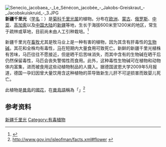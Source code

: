 {{Refimprove|time=2022-04-08T10:04:27+00:00}}
{{Speciesbox
| name = 新疆千里光
| status = 
| status_system = 
| image = Senecio jacobaea 20070603w.jpg
| image_width = 240px
| genus = Senecio
| species = jacobaea
| authority = L.
}}
[[File:Senecio_jacobaea_-_Le_Sénécon_jacobée_-_Jakobs-Greiskraut_-_Jacobskuiskruid_-_3.JPG|thumb]]
'''新疆千里光'''（[[学名|学名]]：{{lang|la|''Senecio jacobaea''}}）是[[菊科|菊科]][[千里光属|千里光属]]的植物。分布在[[欧洲|欧洲]]、[[蒙古|蒙古]]、[[俄罗斯|俄罗斯]]、[[中亚|中亚]]、[[高加索|高加索]]以及[[中国大陆|中国大陆]]的[[新疆|新疆]]等地，生长于海拔600米至1200米的地区，常生于疏林或草地，目前尚未由人工引种栽培。<ref name=qlg>{{cite web| url =http://www.bioinfo.cn/db05/KmzwSpecies.php?action=view&id=5240| title =新疆千里光| work =《中国高等植物数据库全库》| publisher =中国科学院微生物研究所| author =昆明植物研究所| accessdate =2009-02-25| deadurl =yes| archiveurl =https://web.archive.org/web/20160305082617/http://www.bioinfo.cn/db05/KmzwSpecies.php?action=view&id=5240| archivedate =2016-03-05}}</ref>

新疆千里光在[[畜牧|畜牧]]尤其是牧马业上是一种有害的植物，因为其含有肝毒性的[[生物碱|生物碱]]。其花和全株均有毒性，[[马|马]]在短期内大量食用可致死亡。新鲜的新疆千里光植株有苦味，马匹往往不愿接近，但是晒干后苦味消失，而其中含有的生物碱在晒干后仍然保留毒性，马匹会丧失警惕性而食用。此外，这种毒性生物碱可在植物和动物体内富集，进而被食用这些动植物制品的人摄入。据德国波恩大学2009年5月报道，德国一孕妇因曾大量饮用含这种植物的茶导致新生儿肝不可逆损害而致婴儿死亡。

此植物是[[曼島|曼島]]的[[國花|國花]]，在[[曼島語|曼島語]]稱為「{{lang|gv|Cushag}}」<ref>http://www.gov.im/isleofman/facts.xml#flower {{webarchive|url=https://web.archive.org/web/20070510212828/http://www.gov.im/isleofman/facts.xml |date=2007-05-10 }}</ref>

== 参考资料 ==
{{reflist}}

{{Taxonbar|from=Q1144724}}

[[Category:千里光属|新疆千里光]]
[[Category:有毒植物|Category:有毒植物]]

{{植物小作品}}
